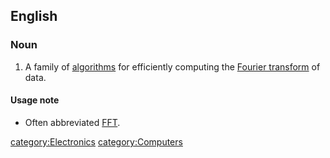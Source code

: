 ==English==

===Noun===
{{en-noun}}
{{wikipedia}}

#A family of [[algorithm]]s for efficiently computing the [[Fourier transform]] of data.

====Usage note====
*Often abbreviated [[FFT]].


[[category:Electronics]]
[[category:Computers]]